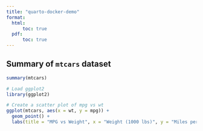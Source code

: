 ```yaml
---
title: "quarto-docker-demo"
format: 
  html:
      toc: true 
  pdf: 
      toc: true 
---
```


## Summary of `mtcars` dataset

```r

summary(mtcars)
```

```r
# Load ggplot2
library(ggplot2)

# Create a scatter plot of mpg vs wt
ggplot(mtcars, aes(x = wt, y = mpg)) +
  geom_point() +
  labs(title = "MPG vs Weight", x = "Weight (1000 lbs)", y = "Miles per Gallon")
```
